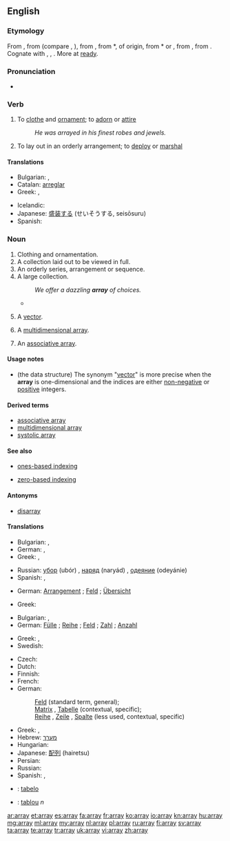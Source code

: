 ==English==

===Etymology===
From {{etyl|enm}} {{term|arrayen|lang=enm}}, from {{etyl|xno}} {{term|arayer|lang=xno}} (compare {{etyl|fro|-}} {{term|arayer|lang=fro}}, {{term|areer||to put in order|lang=fro}}), from {{etyl|ML.}} {{term|arredo|arrēdō|to put in order, arrange, array|lang=la}}, from {{etyl|ML.}} *{{term||rēdum|preparation, order|lang=la}}, of {{etyl|gem}} origin, from {{etyl|frk}} *{{term||reida|preparation, order|lang=frk}} or {{etyl|got}} {{term|𐌲𐌰𐍂𐌰𐌹𐌳𐍃||tr=garaids|ready, prepared|lang=got}}, from {{proto|Germanic|raidaz||raidiz|ready|lang=en}}, from {{proto|Indo-European|reidʰ-|to put in order, ease, make comfortable|lang=en}}. Cognate with {{etyl|goh|-}} {{term|gireiti|gireiti|preparation|lang=goh}}, {{etyl|ofs|-}} {{term|rede|rēde|ready|lang=ofs}}, {{etyl|ang|-}} {{term|geræde|ġerǣde|preparation, equipment|lang=ang}}. More at [[ready]].

===Pronunciation===
* {{audio|en-us-array.ogg|Audio (US)}}
*: {{rhymes|eɪ}}

===Verb===
{{en-verb|arrays|arraying|arrayed|arrayed}}

# To [[clothe]] and [[ornament]]; to [[adorn]] or [[attire]]
#: ''He was arrayed in his finest robes and jewels.''
# To lay out in an orderly arrangement; to [[deploy]] or [[marshal]]

====Translations====
{{trans-top|to clothe/ornament}}
* Bulgarian: {{t+|bg|обличам}},  {{t|bg|украсявам}}
* Catalan: [[arreglar]]
* Greek: {{t|el|στολίζω|tr=stolízo|sc=Grek}}, {{t|el|ντύνω|tr=ntýno|sc=Grek}}
{{trans-mid}}
* Icelandic: {{t+|is|klæða}}
* Japanese: [[盛装する]] (せいそうする, seisōsuru)
* Spanish: {{t+|es|arreglar}}
{{trans-bottom}}

===Noun===
{{en-noun}}

# Clothing and ornamentation.
# A collection laid out to be viewed in full.
# An orderly series, arrangement or sequence.
# A large collection.
#: ''We offer a dazzling '''array''' of choices.''
#* {{quote-news
|year=2011
|date=October 23
|author=Phil McNulty
|title=Man Utd   1 - 6   Man City
|work=BBC Sport
|url=http://news.bbc.co.uk/sport2/hi/football/15325536.stm
|page=
|passage=Mario Balotelli, in the headlines for accidentally setting his house ablaze with fireworks, put City on their way with goals either side of the interval as United struggled to contain the '''array''' of attacking talent in front of them.}}
# {{programming}} A [[vector]].
# {{programming}} A [[multidimensional array]].
# {{computing}} An [[associative array]].

====Usage notes====
* {{programming}} (the data structure)  The synonym "[[vector]]" is more precise when the '''array''' is one-dimensional and the indices are either [[non-negative]] or [[positive]] integers.

====Derived terms====
* [[associative array]]
* [[multidimensional array]]
* [[systolic array]]

====See also====
* {{computing}} [[ones-based indexing]]
* {{computing}} [[zero-based indexing]]

====Antonyms====
* {{sense|orderly series}} [[disarray]]

====Translations====
{{trans-top|clothing/ornamentation}}
* Bulgarian: {{t|bg|облекло}},  {{t|bg|носия}}
* German: {{t+|de|Tracht|f}}, {{t+|de|Bekleidung|f}}
* Greek: {{t|el|στολή|f|tr=stolí|sc=Grek}}, {{t|el|σύνολο|n|tr=sýnolo|sc=Grek}}
{{trans-mid}}
* Russian: [[убор]] (ubór) {{m}}, [[наряд]] (naryád) {{m}}, [[одеяние]] (odeyánie) {{n}}
* Spanish: {{t|es|atavío|m}}, {{t|es|galas|m|p}}
{{trans-bottom}}

{{trans-top|collection laid out}}
* German: [[Arrangement]] {{n}}; [[Feld]] {{n}}; [[Übersicht]] {{f}}
{{trans-mid}}
* Greek: {{t|el|σειρά|f|tr=seirá|sc=Grek}}
{{trans-bottom}}

{{trans-top|large collection}}
* Bulgarian: {{t+|bg|маса}},  {{t+|bg|множество}}
* German: [[Fülle]] {{f}}; [[Reihe]] {{f}}; [[Feld]] {{n}}; [[Zahl]] {{f}}; [[Anzahl]] {{f}}
{{trans-mid}}
* Greek: {{t|el|σειρά|f|tr=seirá|sc=Grek}}, {{t|el|διάταξη|f|tr=diátaxi|sc=Grek}}
* Swedish: {{t+|sv|samling|c}}
{{trans-bottom}}

<!-- should this be the same trans section for all the computing definitions? -->
{{trans-top|computing - arrangement of memory elements}}
* Czech: {{t+|cs|pole|n}}
* Dutch: {{t+|nl|reeks|f}}
* Finnish: {{t+|fi|taulukko}}
* French: {{t+|fr|tableau|m}}
* German:
*: [[Feld]] {{n}} (standard term, general);
*: [[Matrix]] {{f}}, [[Tabelle]] {{f}} (contextual, specific);
*: [[Reihe]] {{f}}, [[Zeile]] {{f}}, [[Spalte]] {{f}} (less used, contextual, specific)
{{trans-mid}}
* Greek: {{t|el|παράταξη|f|tr=parátaxi|sc=Grek}}, {{t|el|σειρά|f|tr=seirá|sc=Grek}}
* Hebrew: [[מערך]] {{m}}
* Hungarian: {{t+|hu|tömb}}
* Japanese: [[配列]] (hairetsu)
* Persian: {{t|fa|آرایه|tr=ârâye|sc=fa-Arab}}
* Russian: {{t+|ru|массив|m}}
* Spanish: {{t+|es|vector|m}}, {{t-|es|arreglo|m}}
{{trans-bottom}}

{{checktrans-top}}
* {{ttbc|io}}: [[tabelo]]
* {{ttbc|ro}}: [[tablou]] ''n''
{{trans-bottom}}

[[ar:array]]
[[et:array]]
[[es:array]]
[[fa:array]]
[[fr:array]]
[[ko:array]]
[[io:array]]
[[kn:array]]
[[hu:array]]
[[mg:array]]
[[ml:array]]
[[my:array]]
[[nl:array]]
[[pl:array]]
[[ru:array]]
[[fi:array]]
[[sv:array]]
[[ta:array]]
[[te:array]]
[[tr:array]]
[[uk:array]]
[[vi:array]]
[[zh:array]]